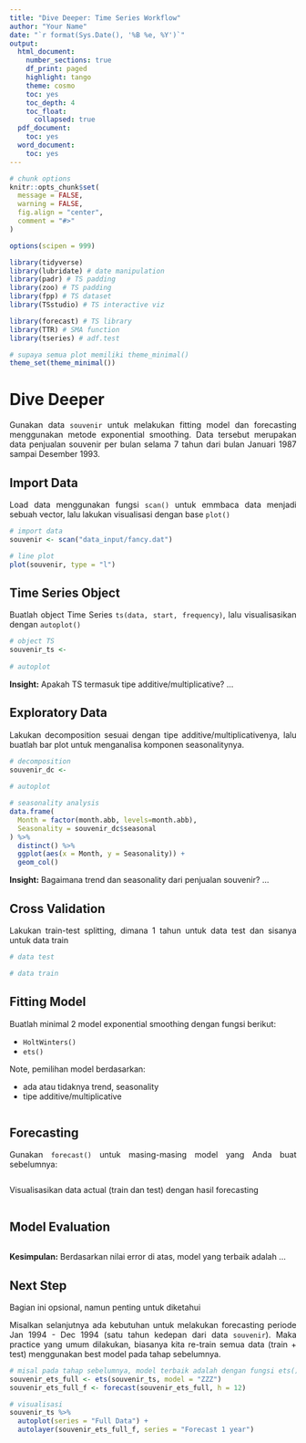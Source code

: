 ```yaml
---
title: "Dive Deeper: Time Series Workflow"
author: "Your Name"
date: "`r format(Sys.Date(), '%B %e, %Y')`"
output:
  html_document:
    number_sections: true
    df_print: paged
    highlight: tango
    theme: cosmo
    toc: yes
    toc_depth: 4
    toc_float:
      collapsed: true
  pdf_document:
    toc: yes
  word_document:
    toc: yes
---
```


```r
# chunk options
knitr::opts_chunk$set(
  message = FALSE,
  warning = FALSE,
  fig.align = "center",
  comment = "#>"
)

options(scipen = 999)
```

<style>
body {
text-align: justify}
</style>

```r
library(tidyverse)
library(lubridate) # date manipulation
library(padr) # TS padding
library(zoo) # TS padding
library(fpp) # TS dataset
library(TSstudio) # TS interactive viz

library(forecast) # TS library
library(TTR) # SMA function
library(tseries) # adf.test

# supaya semua plot memiliki theme_minimal()
theme_set(theme_minimal())
```

# Dive Deeper

Gunakan data `souvenir` untuk melakukan fitting model dan forecasting menggunakan metode exponential smoothing. Data tersebut merupakan data penjualan souvenir per bulan selama 7 tahun dari bulan Januari 1987 sampai Desember 1993.

## Import Data

Load data menggunakan fungsi `scan()` untuk emmbaca data menjadi sebuah vector, lalu lakukan visualisasi dengan base `plot()`

```r
# import data
souvenir <- scan("data_input/fancy.dat")

# line plot
plot(souvenir, type = "l")
```

## Time Series Object

Buatlah object Time Series `ts(data, start, frequency)`, lalu visualisasikan dengan `autoplot()`

```r
# object TS
souvenir_ts <- 
  
# autoplot

```

**Insight:** Apakah TS termasuk tipe additive/multiplicative? ...

## Exploratory Data

Lakukan decomposition sesuai dengan tipe additive/multiplicativenya, lalu buatlah bar plot untuk menganalisa komponen seasonalitynya.

```r
# decomposition
souvenir_dc <- 
  
# autoplot

```

```r
# seasonality analysis
data.frame(
  Month = factor(month.abb, levels=month.abb),
  Seasonality = souvenir_dc$seasonal
) %>% 
  distinct() %>% 
  ggplot(aes(x = Month, y = Seasonality)) +
  geom_col()
```

**Insight:** Bagaimana trend dan seasonality dari penjualan souvenir? ...

## Cross Validation

Lakukan train-test splitting, dimana 1 tahun untuk data test dan sisanya untuk data train

```r
# data test

# data train

```

## Fitting Model

Buatlah minimal 2 model exponential smoothing dengan fungsi berikut:

- `HoltWinters()`
- `ets()`

Note, pemilihan model berdasarkan:

- ada atau tidaknya trend, seasonality
- tipe additive/multiplicative

```r

```

## Forecasting

Gunakan `forecast()` untuk masing-masing model yang Anda buat sebelumnya:

```r

```

Visualisasikan data actual (train dan test) dengan hasil forecasting

```r

```

## Model Evaluation

```r

```

**Kesimpulan:** Berdasarkan nilai error di atas, model yang terbaik adalah ...

## Next Step

Bagian ini opsional, namun penting untuk diketahui

Misalkan selanjutnya ada kebutuhan untuk melakukan forecasting periode Jan 1994 - Dec 1994 (satu tahun kedepan dari data `souvenir`). Maka practice yang umum dilakukan, biasanya kita re-train semua data (train + test) menggunakan best model pada tahap sebelumnya.

```r
# misal pada tahap sebelumnya, model terbaik adalah dengan fungsi ets() model ZZZ
souvenir_ets_full <- ets(souvenir_ts, model = "ZZZ")
souvenir_ets_full_f <- forecast(souvenir_ets_full, h = 12)

# visualisasi
souvenir_ts %>% 
  autoplot(series = "Full Data") +
  autolayer(souvenir_ets_full_f, series = "Forecast 1 year")
```